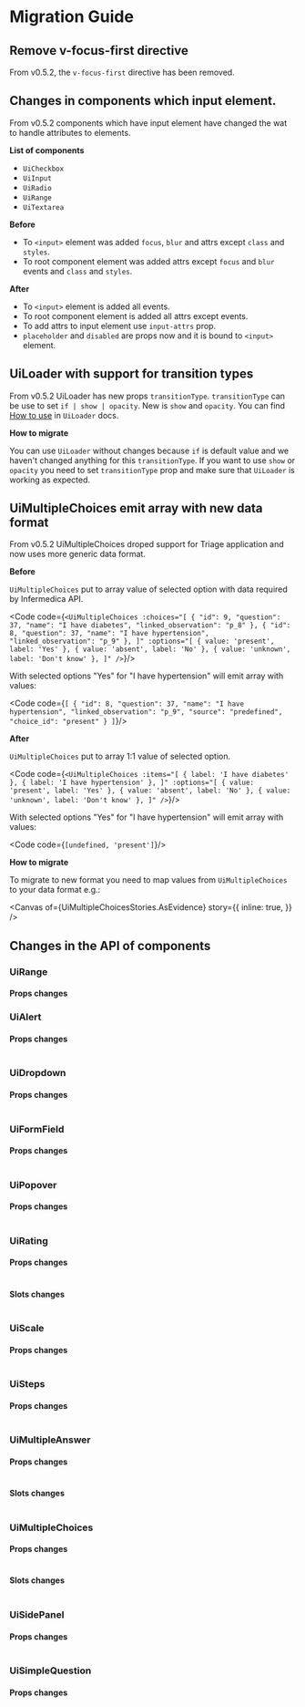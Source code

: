 
<Meta title='Releases/v0.x.x/v0.5.x/v0.5.2/Migration Guide'/>

# Migration Guide

<PageOutline selectors="h2, h3" />

## Remove v-focus-first directive

From v0.5.2, the `v-focus-first` directive has been removed.

## Changes in components which input element.

From v0.5.2 components which have input element have changed the wat to handle attributes to elements.

**List of components**

*   `UiCheckbox`
*   `UiInput`
*   `UiRadio`
*   `UiRange`
*   `UiTextarea`

**Before**

*   To `<input>` element was added `focus`, `blur` and attrs except `class` and `styles`.
*   To root component element was added attrs except `focus` and `blur` events and `class` and `styles`.

**After**

*   To `<input>` element is added all events.
*   To root component element is added all attrs except events.
*   To add attrs to input element use `input-attrs` prop.
*   `placeholder` and `disabled` are props now and it is bound to `<input>` element.

## UiLoader with support for transition types

From v0.5.2 UiLoader has new props `transitionType`. `transitionType` can be use to set `if | show | opacity`. New is `show` and `opacity`. You can find [How to use](/docs/molecules-loader--common) in `UiLoader` docs.

**How to migrate**

You can use `UiLoader` without changes because `if` is default value and we haven't changed anything for this `transitionType`. If you want to use `show` or `opacity` you need to set `transitionType` prop and make sure that `UiLoader` is working as expected.

## UiMultipleChoices emit array with new data format

From v0.5.2 UiMultipleChoices droped support for Triage application and now uses more generic data format.

**Before**

`UiMultipleChoices` put to array value of selected option with data required by Infermedica API.

<Code code={`
<UiMultipleChoices
  :choices="[
    {
      "id": 9,
      "question": 37,
      "name": "I have diabetes",
      "linked_observation": "p_8"
    },
    {
      "id": 8,
      "question": 37,
      "name": "I have hypertension",
      "linked_observation": "p_9"
    },
  ]"
  :options="[
    {
      value: 'present',
      label: 'Yes' },
    {
      value: 'absent',
      label: 'No'
    },
    {
      value: 'unknown',
      label: 'Don't know'
    },
  ]"
/>
`}/>

With selected options "Yes" for "I have hypertension" will emit array with values:

<Code code={`
[
  {
    "id": 8,
    "question": 37,
    "name": "I have hypertension",
    "linked_observation": "p_9",
    "source": "predefined",
    "choice_id": "present"
  }
]
`}/>

**After**

`UiMultipleChoices` put to array 1:1 value of selected option.

<Code code={`
<UiMultipleChoices
  :items="[
    { label: 'I have diabetes' },
    { label: 'I have hypertension' },
  ]"
  :options="[
    { value: 'present', label: 'Yes' },
    { value: 'absent', label: 'No' },
    { value: 'unknown', label: 'Don't know' },
  ]"
/>
`}/>

With selected options "Yes" for "I have hypertension" will emit array with values:

<Code code={`
[undefined, 'present']
`}/>

**How to migrate**

To migrate to new format you need to map values from `UiMultipleChoices` to your data format e.g.:

<Canvas
  of={UiMultipleChoicesStories.AsEvidence}
  story={{
    inline: true,
  }}
/>

## Changes in the API of components

### UiRange

#### Props changes

<Table
  headers={['Props', 'Status', 'Changes']}
  rows={[
   ['`buttonDecrementAttrs`', 'Deprecated', 'Use `numberStepperAttrs`'],
   ['`buttonIncrementAttrs`', 'Deprecated', 'Use `numberStepperAttrs`'],
  ]}
/>

### UiAlert

#### Props changes

<Table
  headers={['Props', 'Status', 'Changes']}
  rows={[
   ['`buttonAttrs`', 'Deprecated', 'Use `buttonRemoveAttrs`'],
  ]}
/>

### UiDropdown

#### Props changes

<Table
  headers={['Props', 'Status', 'Changes']}
  rows={[
   ['`buttonAttrs`', 'Deprecated', 'Use `buttonToggleAttrs`'],
  ]}
/>

### UiFormField

#### Props changes

<Table
  headers={['Props', 'Status', 'Changes']}
  rows={[
   ['`labelAttrs`', 'Deprecated', 'Use `textHintAttrs` or `textMessageAttrs`'],
   ['`setElementsAttrs`', 'Deprecated', 'Use `elementsAttrs`'],
  ]}
/>

### UiPopover

#### Props changes

<Table
  headers={['Props', 'Status', 'Changes']}
  rows={[
   ['`buttonAttrs`', 'Deprecated', 'Use `buttonCloseAttrs`'],
  ]}
/>

### UiRating

#### Props changes

<Table
  headers={['Props', 'Status', 'Changes']}
  rows={[
   ['`radioAttrs`', 'Deprecated', 'Use `radioOptionAttrs`'],
   ['`settings.icon`', 'Deprecated', 'Use `settings.iconDefault`'],
  ]}
/>

#### Slots changes

<Table
  headers={['Slot', 'Status', 'Changes']}
  rows={[
   ['`icon`', 'Deprecated', 'Use `iconDefault`'],
  ]}
/>

### UiScale

#### Props changes

<Table
  headers={['Props', 'Status', 'Changes']}
  rows={[
   ['`buttonDecrementAttrs`', 'Deprecated', 'Use `numberStepperAttrs`'],
   ['`buttonIncrementAttrs`', 'Deprecated', 'Use `numberStepperAttrs`'],
   ['`translation.mild`', 'Deprecated', 'Use `translation.min`'],
   ['`translation.unbearable`', 'Deprecated', 'Use `translation.max`'],
  ]}
/>

### UiSteps

#### Props changes

<Table
  headers={['Props', 'Status', 'Changes']}
  rows={[
   ['`step.name`', 'Deprecated', 'Use `step.label`'],
  ]}
/>

### UiMultipleAnswer

#### Props changes

<Table
  headers={['Props', 'Status', 'Changes']}
  rows={[
   ['`choices`', 'Deprecated', 'Use `items`'],
   ['`item.name`', 'Deprecated', 'Use `item.label`'],
  ]}
/>

#### Slots changes

<Table
  headers={['Slot', 'Status', 'Changes']}
  rows={[
   ['`choiceItem`', 'Deprecated', 'Use `choice`']
  ]}
/>

### UiMultipleChoices

#### Props changes

<Table
  headers={['Props', 'Status', 'Changes']}
  rows={[
   ['`choices`', 'Deprecated', 'Use `items`'],
   ['`item.name`', 'Deprecated', 'Use `item.label`'],
   ['`option.name`', 'Deprecated', 'Use `option.label`'],
  ]}
/>

#### Slots changes

<Table
  headers={['Slot', 'Status', 'Changes']}
  rows={[
   ['`choiceItem`', 'Deprecated', 'Use `choice`']
  ]}
/>

### UiSidePanel

#### Props changes

<Table
  headers={['Props', 'Status', 'Changes']}
  rows={[
   ['`transition`', 'Deprecated', 'Use `transitionDialogAttrs`'],
  ]}
/>

### UiSimpleQuestion

#### Props changes

<Table
  headers={['Props', 'Status', 'Changes']}
  rows={[
   ['`options`', 'Deprecated', 'Use `items`'],
  ]}
/>
